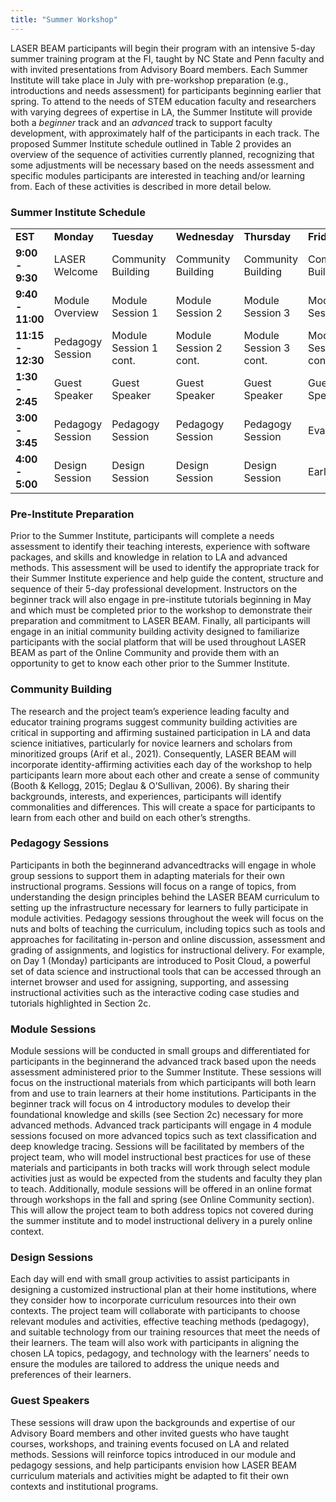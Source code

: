 ```yaml
---
title: "Summer Workshop"
---
```


LASER BEAM participants will begin their program with an intensive 5-day summer training program at the FI, taught by NC State and Penn faculty and with invited presentations from Advisory Board members. Each Summer Institute will take place in July with pre-workshop preparation (e.g., introductions and needs assessment) for participants beginning earlier that spring. To attend to the needs of STEM education faculty and researchers with varying degrees of expertise in LA, the Summer Institute will provide both a *beginner* track and an *advanced* track to support faculty development, with approximately half of the participants in each track. The proposed Summer Institute schedule outlined in Table 2 provides an overview of the sequence of activities currently planned, recognizing that some adjustments will be necessary based on the needs assessment and specific modules participants are interested in teaching and/or learning from. Each of these activities is described in more detail below.

### Summer Institute Schedule

|                   |                  |                        |                        |                        |                        |
|------------|------------|------------|------------|------------|------------|
| **EST**           | **Monday**       | **Tuesday**            | **Wednesday**          | **Thursday**           | **Friday**             |
| **9:00 - 9:30**   | LASER Welcome    | Community Building     | Community Building     | Community Building     | Community Building     |
| **9:40 - 11:00**  | Module Overview  | Module Session 1       | Module Session 2       | Module Session 3       | Module Session 4       |
| **11:15 - 12:30** | Pedagogy Session | Module Session 1 cont. | Module Session 2 cont. | Module Session 3 cont. | Module Session 4 cont. |
| **1:30 - 2:45**   | Guest Speaker    | Guest Speaker          | Guest Speaker          | Guest Speaker          | Guest Speaker          |
| **3:00 - 3:45**   | Pedagogy Session | Pedagogy Session       | Pedagogy Session       | Pedagogy Session       | Evaluation             |
| **4:00 - 5:00**   | Design Session   | Design Session         | Design Session         | Design Session         | Early Exit             |

### Pre-Institute Preparation

Prior to the Summer Institute, participants will complete a needs assessment to identify their teaching interests, experience with software packages, and skills and knowledge in relation to LA and advanced methods. This assessment will be used to identify the appropriate track for their Summer Institute experience and help guide the content, structure and sequence of their 5-day professional development. Instructors on the beginner track will also engage in pre-institute tutorials beginning in May and which must be completed prior to the workshop to demonstrate their preparation and commitment to LASER BEAM. Finally, all participants will engage in an initial community building activity designed to familiarize participants with the social platform that will be used throughout LASER BEAM as part of the Online Community and provide them with an opportunity to get to know each other prior to the Summer Institute.

### Community Building

The research and the project team’s experience leading faculty and educator training programs suggest community building activities are critical in supporting and affirming sustained participation in LA and data science initiatives, particularly for novice learners and scholars from minoritized groups (Arif et al., 2021). Consequently, LASER BEAM will incorporate identity-affirming activities each day of the workshop to help participants learn more about each other and create a sense of community (Booth & Kellogg, 2015; Deglau & O'Sullivan, 2006). By sharing their backgrounds, interests, and experiences, participants will identify commonalities and differences. This will create a space for participants to learn from each other and build on each other's strengths.

### Pedagogy Sessions

Participants in both the beginnerand advancedtracks will engage in whole group sessions to support them in adapting materials for their own instructional programs. Sessions will focus on a range of topics, from understanding the design principles behind the LASER BEAM curriculum to setting up the infrastructure necessary for learners to fully participate in module activities. Pedagogy sessions throughout the week will focus on the nuts and bolts of teaching the curriculum, including topics such as tools and approaches for facilitating in-person and online discussion, assessment and grading of assignments, and logistics for instructional delivery. For example, on Day 1 (Monday) participants are introduced to Posit Cloud, a powerful set of data science and instructional tools that can be accessed through an internet browser and used for assigning, supporting, and assessing instructional activities such as the interactive coding case studies and tutorials highlighted in Section 2c.

### Module Sessions

Module sessions will be conducted in small groups and differentiated for participants in the beginnerand the advanced track based upon the needs assessment administered prior to the Summer Institute. These sessions will focus on the instructional materials from which participants will both learn from and use to train learners at their home institutions. Participants in the beginner track will focus on 4 introductory modules to develop their foundational knowledge and skills (see Section 2c) necessary for more advanced methods. Advanced track participants will engage in 4 module sessions focused on more advanced topics such as text classification and deep knowledge tracing. Sessions will be facilitated by members of the project team, who will model instructional best practices for use of these materials and participants in both tracks will work through select module activities just as would be expected from the students and faculty they plan to teach. Additionally, module sessions will be offered in an online format through workshops in the fall and spring (see Online Community section). This will allow the project team to both address topics not covered during the summer institute and to model instructional delivery in a purely online context.

### Design Sessions

Each day will end with small group activities to assist participants in designing a customized instructional plan at their home institutions, where they consider how to incorporate curriculum resources into their own contexts. The project team will collaborate with participants to choose relevant modules and activities, effective teaching methods (pedagogy), and suitable technology from our training resources that meet the needs of their learners. The team will also work with participants in aligning the chosen LA topics, pedagogy, and technology with the learners' needs to ensure the modules are tailored to address the unique needs and preferences of their learners.

### Guest Speakers

These sessions will draw upon the backgrounds and expertise of our Advisory Board members and other invited guests who have taught courses, workshops, and training events focused on LA and related methods. Sessions will reinforce topics introduced in our module and pedagogy sessions, and help participants envision how LASER BEAM curriculum materials and activities might be adapted to fit their own contexts and institutional programs.
